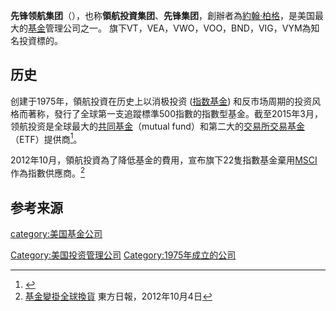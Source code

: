 {{about||名称相似的中国大陆基金公司|先锋基金}}
{{Infobox company
| name             = The Vanguard Group, Inc.
| logo             = Vanguard.svg
| type             = [[私营公司|私营公司]]<ref>{{Cite web |title=The Vanguard Group, Inc.: Private Company Information - Bloomberg |url=https://www.bloomberg.com/profile/company/5125Z:US |access-date=December 22, 2019 |website=www.bloomberg.com}}</ref>
| industry         = [[投资管理|投资管理]]
| foundation       = {{Start date and age|1975|5|1}}
| founder          = [[约翰·柏格_(基金业者)|約翰·柏格]]
| location_city    = 美国宾夕法尼亚[[莫尔文_(宾夕法尼亚州)|莫尔文]]
| key_people       = 
| aum              = {{Increase}} $8.1万亿（2022）<ref name="fast-facts" />
| assets           =
| num_employees    = {{Increase}}18,800（2022）<ref name="fast-facts">{{Cite web |title=Fast facts about Vanguard |url=https://corporate.vanguard.com/content/corporatesite/us/en/corp/who-we-are/sets-us-apart/facts-and-figures.html |access-date=2022-05-07 |publisher=The Vanguard Group, Inc}}</ref>
| homepage         = {{URL|www.vanguard.com}}
}}

'''先锋领航集团'''（{{lang-en|The Vanguard Group}}），也称'''領航投資集团'''、'''先锋集团'''，創辦者為[[约翰·柏格_(基金业者)|約翰·柏格]]，是美国最大的[[基金|基金]]管理公司之一。
旗下VT，VEA，VWO，VOO，BND，VIG，VYM為知名投資標的。

==历史==
创建于1975年，領航投資在历史上以消极投资 ([[指数基金|指数基金]]) 和反市场周期的投资风格而著称，發行了全球第一支追蹤標準500指數的指數型基金。截至2015年3月，领航投资是全球最大的[[共同基金|共同基金]]（mutual fund）和第二大的[[交易所交易基金|交易所交易基金]]（ETF）提供商<ref>{{cite web|title=ETF League Table As Of March 13, 2015 |url=http://www.etf.com/sections/etf-league-tables/etf-league-table-march-13-2015|publisher=ETF.com}}</ref>。

2012年10月，領航投資為了降低基金的費用，宣布旗下22隻指數基金棄用[[MSCI|MSCI]]作為指數供應商。<ref>[http://finance.sina.com.hk/news/基金變掛全球換貨-42-5274636/1.html 基金變掛全球換貨]{{dead link|date=2018年5月 |bot=InternetArchiveBot |fix-attempted=yes }} 東方日報，2012年10月4日</ref>

==参考来源==
{{reflist}}

[[Category:美国投资管理公司|Category:美国投资管理公司]]
[[category:美国基金公司|category:美国基金公司]]
[[Category:1975年成立的公司|Category:1975年成立的公司]]